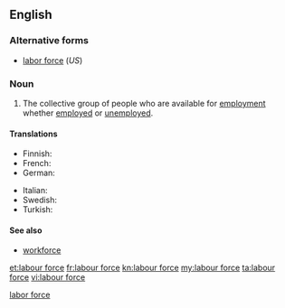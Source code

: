 {{wikipedia|labour force}}
{{also|labor force}}
==English==
<!--If you edit this entry, please also edit [[labor force]] to ensure these two entries remain synchronized.-->[[Category:English synchronized entries|labor force]]

===Alternative forms===
* [[labor force]] (''US'')

===Noun===
{{en-noun|head=[[labour]] [[force]]|-}}

# {{British spelling}} The collective group of people who are available for [[employment]] whether [[employed]] or [[unemployed]].

====Translations====
{{trans-top|people available for employment}}
* Finnish: {{t+|fi|työvoima}}
* French: {{t+|fr|main-d'œuvre|f}}
* German: {{t+|de|Arbeitskraft}}
{{trans-mid}}
* Italian: {{t+|it|manodopera|f}}
* Swedish: {{t+|sv|arbetskraft|c}}
* Turkish: {{t-|tr|işgücü}}
{{trans-bottom}}

====See also====
* [[workforce]]

[[et:labour force]]
[[fr:labour force]]
[[kn:labour force]]
[[my:labour force]]
[[ta:labour force]]
[[vi:labour force]]